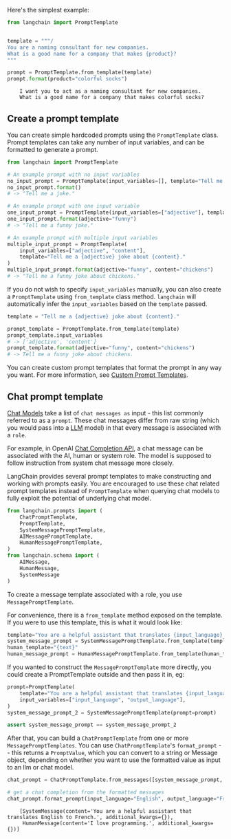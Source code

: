 Here's the simplest example:

```python
from langchain import PromptTemplate


template = """/
You are a naming consultant for new companies.
What is a good name for a company that makes {product}?
"""

prompt = PromptTemplate.from_template(template)
prompt.format(product="colorful socks")
```

<CodeOutputBlock lang="python">

```
    I want you to act as a naming consultant for new companies.
    What is a good name for a company that makes colorful socks?
```

</CodeOutputBlock>


## Create a prompt template

You can create simple hardcoded prompts using the `PromptTemplate` class. Prompt templates can take any number of input variables, and can be formatted to generate a prompt.


```python
from langchain import PromptTemplate

# An example prompt with no input variables
no_input_prompt = PromptTemplate(input_variables=[], template="Tell me a joke.")
no_input_prompt.format()
# -> "Tell me a joke."

# An example prompt with one input variable
one_input_prompt = PromptTemplate(input_variables=["adjective"], template="Tell me a {adjective} joke.")
one_input_prompt.format(adjective="funny")
# -> "Tell me a funny joke."

# An example prompt with multiple input variables
multiple_input_prompt = PromptTemplate(
    input_variables=["adjective", "content"], 
    template="Tell me a {adjective} joke about {content}."
)
multiple_input_prompt.format(adjective="funny", content="chickens")
# -> "Tell me a funny joke about chickens."
```

If you do not wish to specify `input_variables` manually, you can also create a `PromptTemplate` using `from_template` class method. `langchain` will automatically infer the `input_variables` based on the `template` passed.

```python
template = "Tell me a {adjective} joke about {content}."

prompt_template = PromptTemplate.from_template(template)
prompt_template.input_variables
# -> ['adjective', 'content']
prompt_template.format(adjective="funny", content="chickens")
# -> Tell me a funny joke about chickens.
```

You can create custom prompt templates that format the prompt in any way you want. For more information, see [Custom Prompt Templates](examples/custom_prompt_template.html).


<!-- TODO(shreya): Add link to Jinja -->

## Chat prompt template

[Chat Models](../models/chat) take a list of `chat messages as` input - this list commonly referred to as a `prompt`.
These chat messages differ from raw string (which you would pass into a [LLM](../models/llms.rst) model) in that every message is associated with a `role`.

For example, in OpenAI [Chat Completion API](https://platform.openai.com/docs/guides/chat/introduction), a chat message can be associated with the AI, human or system role. The model is supposed to follow instruction from system chat message more closely.

LangChain provides several prompt templates to make constructing and working with prompts easily. You are encouraged to use these chat related prompt templates instead of `PromptTemplate` when querying chat models to fully exploit the potential of underlying chat model.


<!-- WARNING: THIS FILE WAS AUTOGENERATED! DO NOT EDIT! Instead, edit the notebook w/the location & name as this file. -->


```python
from langchain.prompts import (
    ChatPromptTemplate,
    PromptTemplate,
    SystemMessagePromptTemplate,
    AIMessagePromptTemplate,
    HumanMessagePromptTemplate,
)
from langchain.schema import (
    AIMessage,
    HumanMessage,
    SystemMessage
)
```

To create a message template associated with a role, you use `MessagePromptTemplate`.

For convenience, there is a `from_template` method exposed on the template. If you were to use this template, this is what it would look like:


```python
template="You are a helpful assistant that translates {input_language} to {output_language}."
system_message_prompt = SystemMessagePromptTemplate.from_template(template)
human_template="{text}"
human_message_prompt = HumanMessagePromptTemplate.from_template(human_template)
```

If you wanted to construct the `MessagePromptTemplate` more directly, you could create a PromptTemplate outside and then pass it in, eg:


```python
prompt=PromptTemplate(
    template="You are a helpful assistant that translates {input_language} to {output_language}.",
    input_variables=["input_language", "output_language"],
)
system_message_prompt_2 = SystemMessagePromptTemplate(prompt=prompt)

assert system_message_prompt == system_message_prompt_2
```

After that, you can build a `ChatPromptTemplate` from one or more `MessagePromptTemplates`. You can use `ChatPromptTemplate`'s `format_prompt` -- this returns a `PromptValue`, which you can convert to a string or Message object, depending on whether you want to use the formatted value as input to an llm or chat model.


```python
chat_prompt = ChatPromptTemplate.from_messages([system_message_prompt, human_message_prompt])

# get a chat completion from the formatted messages
chat_prompt.format_prompt(input_language="English", output_language="French", text="I love programming.").to_messages()
```

<CodeOutputBlock lang="python">

```
    [SystemMessage(content='You are a helpful assistant that translates English to French.', additional_kwargs={}),
     HumanMessage(content='I love programming.', additional_kwargs={})]
```

</CodeOutputBlock>
